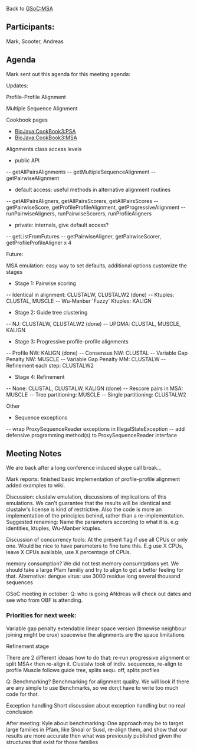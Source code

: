 Back to [[GSoC:MSA]]

==Participants:==
Mark, Scooter, Andreas


==Agenda==
Mark sent out this agenda for this meeting agenda:

Updates:

Profile-Profile Alignment

Multiple Sequence Alignment

Cookbook pages
* [[BioJava:CookBook3:PSA]]
* [[BioJava:CookBook3:MSA]]

Alignments class access levels
* public API
-- getAllPairsAlignments
-- getMultipleSequenceAlignment
-- getPairwiseAlignment
* default access: useful methods in alternative alignment routines
-- getAllPairsAligners, getAllPairsScorers, getAllPairsScores
-- getPairwiseScore, getProfileProfileAlignment, getProgressiveAlignment
-- runPairwiseAligners, runPairwiseScorers, runProfileAligners
* private: internals, give default access?
-- getListFromFutures
-- getPairwiseAligner, getPairwiseScorer, getProfileProfileAligner x 4

Future:

MSA emulation: easy way to set defaults, additional options customize the stages
* Stage 1: Pairwise scoring
-- Identical in alignment: CLUSTALW, CLUSTALW2 (done)
-- Ktuples: CLUSTAL, MUSCLE
-- Wu-Manber 'Fuzzy' Ktuples: KALIGN
* Stage 2: Guide tree clustering
-- NJ: CLUSTALW, CLUSTALW2 (done)
-- UPGMA: CLUSTAL, MUSCLE, KALIGN
* Stage 3: Progressive profile-profile alignments
-- Profile NW: KALIGN (done)
-- Consensus NW: CLUSTAL
-- Variable Gap Penalty NW: MUSCLE
-- Variable Gap Penalty MM: CLUSTALW
-- Refinement each step: CLUSTALW2
* Stage 4: Refinement
-- None: CLUSTAL, CLUSTALW, KALIGN (done)
-- Rescore pairs in MSA: MUSCLE
-- Tree partitioning: MUSCLE
-- Single partitioning: CLUSTALW2

Other
* Sequence exceptions
-- wrap ProxySequenceReader exceptions in IllegalStateException
-- add defensive programming method(s) to ProxySequenceReader interface


==Meeting Notes==

We are back after a long conference induced skype call break...

Mark reports: finished  basic implementation of profile-profile alignment
added examples to wiki.

Discussion: clustalw emulation, discussions of implications of this emulations. We can't guarantee that the results will be identical and clustalw's license is kind of restrictive. Also the code is more an implementation of the principles behind, rather than a re-implementation.  Suggested renaming: Name the parameters according to what it is. e.g: identities, ktuples, Wu-Manber ktuples.

Discussion of concurrency tools: At the present flag if use all CPUs or only one. Would be nice to have parameters to fine tune this. E.g use X CPUs, leave X CPUs available,  use X percentage of CPUs.


memory consumption? We did not test memory consumtptions yet. We should take a large Pfam familiy and try to align to get a better feeling for that.
Alternative: dengue virus: use 3000 residue long  several thousand sequences

GSoC meeting in october: Q: who is going ANdreas will check out dates and see who from OBF is attending.


===Priorities for next week:===

Variable gap penalty extendable
linear space version (timewise neighbour joining might be crux)
spacewise the alignments are the space limitations

Refinement stage

There are 2 different ideaas how to do that: re-run progressive alignment or split MSA< then re-align it.
Clustalw took of indiv. sequences, re-align to profile
Muscle follows guide tree, splits sequ. off, splits profiles

Q: Benchmarking? Benchmarking for alignment quality. We will look if there are any simple to use Benchmarks, so we don;t have to write too much code for that.

Exception handling Short discussion about exception handling but no real conclusion


After meeting:
Kyle about benchmarking:
One approach may be to target large families in Pfam, like Snoal or Susd, re-align them, and show that our results are more accurate then what was previously published given the structures that exist for those families